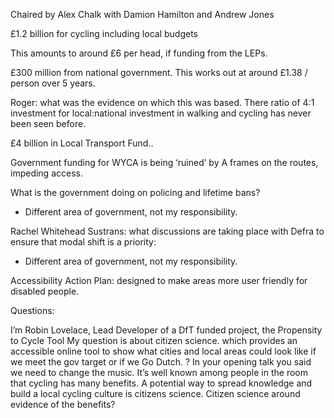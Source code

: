 

Chaired by Alex Chalk with Damion Hamilton and Andrew Jones

£1.2 billion for cycling including local budgets

This amounts to around £6 per head, if funding from the LEPs.

£300 million from national government. This works out at around £1.38 / person over 5 years.


Roger: what was the evidence on which this was based. There ratio of 4:1 investment for local:national investment in walking and cycling has never been seen before.

£4 billion in Local Transport Fund..

Government funding for WYCA is being 'ruined' by A frames on the routes, impeding access.

What is the government doing on policing and lifetime bans?

- Different area of government, not my responsibility.


Rachel Whitehead Sustrans: what discussions are taking place with Defra to ensure that modal shift is a priority:

- Different area of government, not my responsibility.

Accessibility Action Plan: designed to make areas more user friendly for disabled people.

Questions: 

I'm Robin Lovelace, Lead Developer of a DfT funded project, the Propensity to Cycle Tool
My question is about citizen science.
which provides an accessible online tool to show what cities and local areas could look like if we meet the gov target or if we Go Dutch.
? In your opening talk you said we need to change the music.
It's well known among people in the room that cycling has many benefits.
A potential way to spread knowledge and build a local cycling culture is citizens science.
Citizen science around evidence of the benefits?


